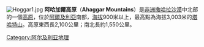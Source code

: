 [[File:Hoggar1.jpg|thumb]]
'''阿哈加爾高原'''（'''Ahaggar Mountains'''）是[[非洲|非洲]][[撒哈拉沙漠|撒哈拉沙漠]]中北部的一個[[高原|高原]]，位於[[阿爾及利亞|阿爾及利亞]]南部，[[海拔|海拔]]900米以上，最高點為海拔3,003米的[[塔哈特山|塔哈特山]]。高原東西長2,100公里；南北長約1,550公里。

{{Authority control}}
{{Africa-geo-stub}}
[[Category:阿尔及利亚地理|Category:阿尔及利亚地理]]